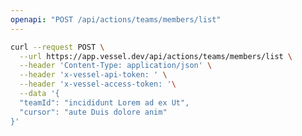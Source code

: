 ```yaml
---
openapi: "POST /api/actions/teams/members/list"
---
```


<RequestExample>

```bash Request
curl --request POST \
  --url https://app.vessel.dev/api/actions/teams/members/list \
  --header 'Content-Type: application/json' \
  --header 'x-vessel-api-token: ' \
  --header 'x-vessel-access-token: '\
  --data '{
  "teamId": "incididunt Lorem ad ex Ut",
  "cursor": "aute Duis dolore anim"
}'
```

</RequestExample>

